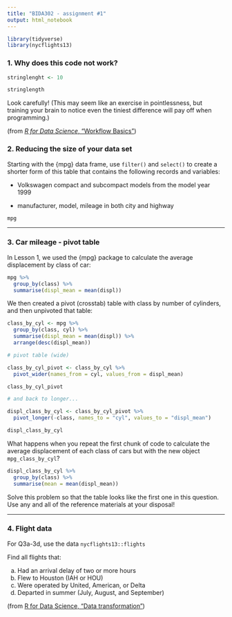 ```yaml
---
title: "BIDA302 - assignment #1"
output: html_notebook
---
```


```r

library(tidyverse)
library(nycflights13)

```


### 1. Why does this code not work?

```r
stringlenght <- 10

stringlength
```


Look carefully! (This may seem like an exercise in pointlessness, but training your brain to notice even the tiniest difference will pay off when programming.)

(from [_R for Data Science_, "Workflow Basics"](https://r4ds.had.co.nz/workflow-basics.html#practice))



### 2. Reducing the size of your data set

Starting with the {mpg} data frame, use `filter()` and `select()` to create a shorter form of this table that contains the following records and variables:

* Volkswagen compact and subcompact models from the model year 1999

* manufacturer, model, mileage in both city and highway 

```r

mpg


```



***

### 3. Car mileage - pivot table

In Lesson 1, we used the {mpg} package to calculate the average displacement by class of car:

```r
mpg %>%                                
  group_by(class) %>%                   
  summarise(displ_mean = mean(displ)) 

```


We then created a pivot (crosstab) table with class by number of cylinders, and then unpivoted that table:

```r
class_by_cyl <- mpg %>%
  group_by(class, cyl) %>%
  summarise(displ_mean = mean(displ)) %>%
  arrange(desc(displ_mean))

# pivot table (wide)

class_by_cyl_pivot <- class_by_cyl %>%
  pivot_wider(names_from = cyl, values_from = displ_mean)

class_by_cyl_pivot

# and back to longer...

displ_class_by_cyl <- class_by_cyl_pivot %>%
  pivot_longer(-class, names_to = "cyl", values_to = "displ_mean")

displ_class_by_cyl

```

What happens when you repeat the first chunk of code to calculate the average displacement of each class of cars but with the new object `mpg_class_by_cyl`?

```r

displ_class_by_cyl %>%
  group_by(class) %>%
  summarise(mean = mean(displ_mean))

```

Solve this problem so that the table looks like the first one in this question. Use any and all of the reference materials at your disposal!

***


### 4. Flight data

For Q3a-3d, use the data `nycflights13::flights`

Find all flights that:

a. Had an arrival delay of two or more hours
b. Flew to Houston (IAH or HOU)
c. Were operated by United, American, or Delta
d. Departed in summer (July, August, and September)


(from [R for Data Science, "Data transformation"](https://r4ds.had.co.nz/transform.html))

